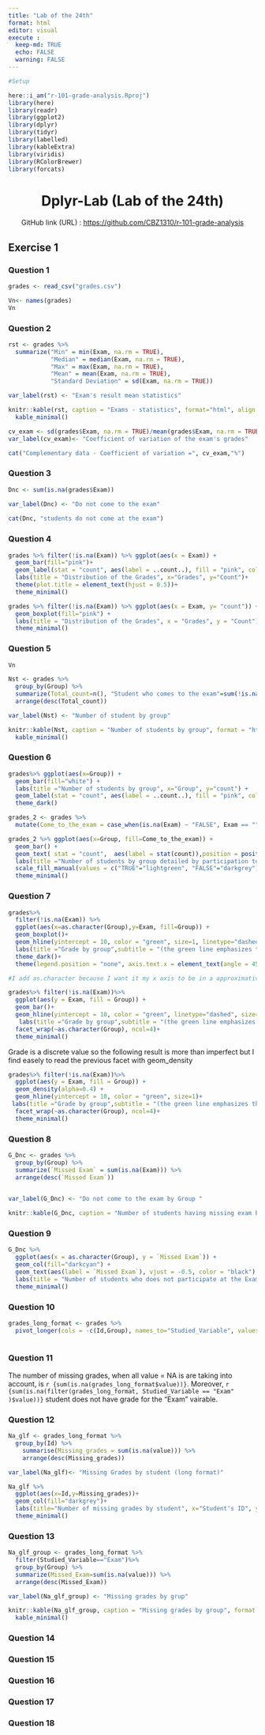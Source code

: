 ```yaml
---
title: "Lab of the 24th"
format: html
editor: visual
execute :
  keep-md: TRUE
  echo: FALSE
  warning: FALSE
---
```


```r
#Setup

here::i_am("r-101-grade-analysis.Rproj")
library(here)
library(readr)
library(ggplot2)
library(dplyr)
library(tidyr)
library(labelled)
library(kableExtra)
library(viridis)
library(RColorBrewer)
library(forcats)
```

<center>

# Dplyr-Lab (Lab of the 24th)

</center>

<center>GitHub link (URL) : <https://github.com/CBZ1310/r-101-grade-analysis></center>

## Exercise 1

### Question 1

```r
grades <- read_csv("grades.csv")

```

```r
Vn<- names(grades)
Vn
```

### Question 2

```r
rst <- grades %>% 
  summarize("Min" = min(Exam, na.rm = TRUE), 
            "Median" = median(Exam, na.rm = TRUE), 
            "Max" = max(Exam, na.rm = TRUE), 
            "Mean" = mean(Exam, na.rm = TRUE), 
            "Standard Deviation" = sd(Exam, na.rm = TRUE))

var_label(rst) <- "Exam's result mean statistics"

knitr::kable(rst, caption = "Exams - statistics", format="html", align = "c", digits = 2) %>%
  kable_minimal()


```

```r
cv_exam <- sd(grades$Exam, na.rm = TRUE)/mean(grades$Exam, na.rm = TRUE)*100
var_label(cv_exam)<- "Coefficient of variation of the exam's grades"

cat("Complementary data - Coefficient of variation =", cv_exam,"%")
```

### Question 3

```r
Dnc <- sum(is.na(grades$Exam))
                         
var_label(Dnc) <- "Do not come to the exam"

cat(Dnc, "students do not come at the exam")
```

### Question 4

```r
grades %>% filter(!is.na(Exam)) %>% ggplot(aes(x = Exam)) + 
  geom_bar(fill="pink")+ 
  geom_label(stat = "count", aes(label = ..count..), fill = "pink", color = "black", size = 2.5, vjust = -0.3, label.padding = unit(0.2, "lines")) + 
  labs(title = "Distribution of the Grades", x="Grades", y="Count")+
  theme(plot.title = element_text(hjust = 0.5))+
  theme_minimal()
```

```r
grades %>% filter(!is.na(Exam)) %>% ggplot(aes(x = Exam, y= "count")) +
  geom_boxplot(fill="pink") +
  labs(title = "Distribution of the Grades", x = "Grades", y = "Count") +
  theme_minimal()
```

### Question 5

```r
Vn
```

```r
Nst <- grades %>%
  group_by(Group) %>% 
  summarize(Total_count=n(), "Student who comes to the exam"=sum(!is.na(Exam)), "% of Student whp comes" = sum(!is.na(Exam))/n()*100) %>%
  arrange(desc(Total_count))

var_label(Nst) <- "Number of student by group"

knitr::kable(Nst, caption = "Number of students by group", format = "html", align = "c", digits = 2) %>%
  kable_minimal()
```

### Question 6

```r
grades%>% ggplot(aes(x=Group)) + 
  geom_bar(fill="white") + 
  labs(title ="Number of students by group", x="Group", y="count") + 
  geom_label(stat = "count", aes(label = ..count..), fill = "pink", color = "black", size = 2.5, vjust = -0.3, label.padding = unit(0.2, "lines")) +
  theme_dark()
```

```r
grades_2 <- grades %>%
  mutate(Come_to_the_exam = case_when(is.na(Exam) ~ "FALSE", Exam == "" ~ "",TRUE ~ "TRUE"))

grades_2 %>% ggplot(aes(x=Group, fill=Come_to_the_exam)) + 
  geom_bar() + 
  geom_text( stat = "count",  aes(label = stat(count)),position = position_stack(vjust = 0.5),color = "white", size = 3) +
  labs(title ="Number of students by group detailed by participation to the exam", x="Group", y="count") + 
  scale_fill_manual(values = c("TRUE"="lightgreen", "FALSE"="darkgrey")) +
  theme_minimal()
```

### Question 7

```r
grades%>%
  filter(!is.na(Exam)) %>%
  ggplot(aes(x=as.character(Group),y=Exam, fill=Group)) + 
  geom_boxplot()+
  geom_hline(yintercept = 10, color = "green", size=1, linetype="dashed")+ 
  labs(title ="Grade by group",subtitle = "(the green line emphasizes the moment when a grade = 10)", x="Group", y="Grades")+
  theme_dark()+ 
  theme(legend.position = "none", axis.text.x = element_text(angle = 45, hjust = 1))

#I add as.character because I want it my x axis to be in a approximatively alphabetical order to be able to find a group more easely
```

```r
grades%>% filter(!is.na(Exam))%>% 
  ggplot(aes(y = Exam, fill = Group)) +
  geom_bar()+
  geom_hline(yintercept = 10, color = "green", linetype="dashed", size=1) +
   labs(title ="Grade by group",subtitle = "(the green line emphasizes the moment when a grade = 10)", x="Group", y="Grades")+ 
  facet_wrap(~as.character(Group), ncol=4)+
  theme_minimal()
```

Grade is a discrete value so the following result is more than imperfect but I find easely to read the previous facet with geom_density

```r
grades%>% filter(!is.na(Exam))%>% 
  ggplot(aes(y = Exam, fill = Group)) +
  geom_density(alpha=0.4) +
  geom_hline(yintercept = 10, color = "green", size=1)+
 labs(title ="Grade by group",subtitle = "(the green line emphasizes the moment when a grade = 10)", x="Group", y="Grades") + 
  facet_wrap(~as.character(Group), ncol=4)+
  theme_minimal()
```

### Question 8

```r

G_Dnc <- grades %>%
  group_by(Group) %>%
  summarize(`Missed Exam` = sum(is.na(Exam))) %>%
  arrange(desc(`Missed Exam`))

                         
var_label(G_Dnc) <- "Do not come to the exam by Group "

knitr::kable(G_Dnc, caption = "Number of students having missing exam by group", format = "markdown")
```

### Question 9

```r
G_Dnc %>% 
  ggplot(aes(x = as.character(Group), y = `Missed Exam`)) + 
  geom_col(fill="darkcyan") + 
  geom_text(aes(label = `Missed Exam`), vjust = -0.5, color = "black") + 
  labs(title = "Number of students who does not participate at the Exam by group", x = "Group", y = "Count") +
  theme_minimal()

```

### Question 10

```r
grades_long_format <- grades %>%
  pivot_longer(cols = -c(Id,Group), names_to="Studied_Variable", values_to = "value")
  
```

### Question 11


The number of missing grades, when all value = NA is are taking into account, is `r {sum(is.na(grades_long_format$value))}`. Moreover, `r {sum(is.na(filter(grades_long_format, Studied_Variable == "Exam" )$value))}` student does not have grade for the "Exam" vairable.

### Question 12
```r
Na_glf <- grades_long_format %>% 
  group_by(Id) %>%
    summarise(Missing_grades = sum(is.na(value))) %>% 
    arrange(desc(Missing_grades))

var_label(Na_glf)<- "Missing Grades by student (long format)"

Na_glf %>%
  ggplot(aes(x=Id,y=Missing_grades))+
  geom_col(fill="darkgrey")+
  labs(title="Number of missing grades by student", x="Student's ID", y="Missing grades")+
  theme_minimal()

```

### Question 13
```r
Na_glf_group <- grades_long_format %>% 
  filter(Studied_Variable=="Exam")%>%
  group_by(Group) %>%
  summarize(Missed_Exam=sum(is.na(value))) %>%
  arrange(desc(Missed_Exam))

var_label(Na_glf_group) <- "Missing grades by grup"

knitr::kable(Na_glf_group, caption = "Missing grades by group", format = "html") %>%
  kable_minimal()
```


### Question 14


### Question 15

### Question 16

### Question 17

### Question 18


